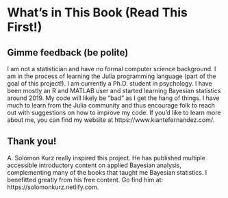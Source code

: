 # What's in This Book (Read This First!)

## Gimme feedback (be polite)
I am not a statistician and have no formal computer science background. I am in the process of learning the Julia programming language (part of the goal of this project!). I am currently a Ph.D. student in psychology. I have been mostly an R and MATLAB user and started learning Bayesian statistics around 2019. My code will likely be "bad" as I get the hang of things. I have much to learn from the Julia community and thus encourage folk to reach out with suggestions on how to improve my code. If you'd like to learn more about me, you can find my website at https://www.kiantefernandez.com/.

## Thank you! 
A. Solomon Kurz really inspired this project. He has published multiple accessible introductory content on applied Bayesian analysis, complementing many of the books that taught me Bayesian statistics. I benefitted greatly from his free content. Go find him at: https://solomonkurz.netlify.com.
